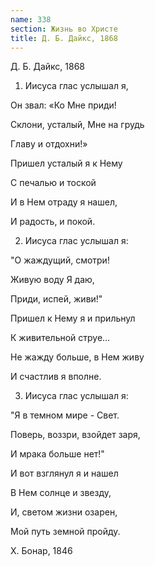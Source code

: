 ```yaml
---
name: 338
section: Жизнь во Христе
title: Д. Б. Дайкс, 1868
---
```

Д. Б. Дайкс, 1868


1. Иисуса глас услышал я,

Он звал: «Ко Мне приди!

Склони, усталый, Мне на грудь

Главу и отдохни!»

Пришел усталый я к Нему

С печалью и тоской

И в Нем отраду я нашел,

И радость, и покой.


2. Иисуса глас услышал я:

"О жаждущий, смотри!

Живую воду Я даю,

Приди, испей, живи!"

Пришел к Нему я и прильнул

К живительной струе…

Не жажду больше, в Нем живу

И счастлив я вполне.


3. Иисуса глас услышал я:

"Я в темном мире - Свет.

Поверь, воззри, взойдет заря,

И мрака больше нет!"

И вот взглянул я и нашел

В Нем солнце и звезду,

И, светом жизни озарен,

Мой путь земной пройду.


Х. Бонар, 1846